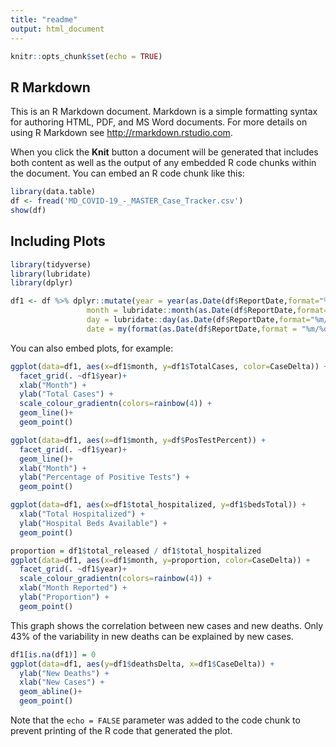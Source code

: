 ```yaml
---
title: "readme"
output: html_document
---
```


```r
knitr::opts_chunk$set(echo = TRUE)
```

## R Markdown

This is an R Markdown document. Markdown is a simple formatting syntax for authoring HTML, PDF, and MS Word documents. For more details on using R Markdown see <http://rmarkdown.rstudio.com>.

When you click the **Knit** button a document will be generated that includes both content as well as the output of any embedded R code chunks within the document. You can embed an R code chunk like this:

```r

library(data.table)
df <- fread('MD_COVID-19_-_MASTER_Case_Tracker.csv')
show(df)
```

## Including Plots
```r
library(tidyverse)
library(lubridate)
library(dplyr)
```

```r


df1 <- df %>% dplyr::mutate(year = year(as.Date(df$ReportDate,format="%m/%d/%Y")),
                 month = lubridate::month(as.Date(df$ReportDate,format="%m/%d/%Y")),
                 day = lubridate::day(as.Date(df$ReportDate,format="%m/%d/%Y")),
                 date = my(format(as.Date(df$ReportDate,format = "%m/%d/%Y"),"%m/%y")))
```


You can also embed plots, for example:
```r
ggplot(data=df1, aes(x=df1$month, y=df1$TotalCases, color=CaseDelta)) +
  facet_grid(. ~df1$year)+
  xlab("Month") +
  ylab("Total Cases") +
  scale_colour_gradientn(colors=rainbow(4)) +
  geom_line()+
  geom_point()
```

```r
ggplot(data=df1, aes(x=df1$month, y=df$PosTestPercent)) +
  facet_grid(. ~df1$year)+
  geom_line()+
  xlab("Month") +
  ylab("Percentage of Positive Tests") +
  geom_point()
```

```r
ggplot(data=df1, aes(x=df1$total_hospitalized, y=df1$bedsTotal)) +
  xlab("Total Hospitalized") +
  ylab("Hospital Beds Available") +
  geom_point()
```


```r
proportion = df1$total_released / df1$total_hospitalized
ggplot(data=df1, aes(x=df1$month, y=proportion, color=CaseDelta)) +
  facet_grid(. ~df1$year)+
  scale_colour_gradientn(colors=rainbow(4)) +
  xlab("Month Reported") +
  ylab("Proportion") +
  geom_point()

```

This graph shows the correlation between new cases and new deaths. Only 43% of the variability in new deaths can be explained by new cases.

```r
df1[is.na(df1)] = 0
ggplot(data=df1, aes(y=df1$deathsDelta, x=df1$CaseDelta)) +
  ylab("New Deaths") +
  xlab("New Cases") +
  geom_abline()+  
  geom_point()

```


Note that the `echo = FALSE` parameter was added to the code chunk to prevent printing of the R code that generated the plot.
